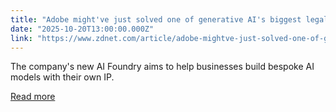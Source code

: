 ```yaml
---
title: "Adobe might've just solved one of generative AI's biggest legal risks"
date: "2025-10-20T13:00:00.000Z"
link: "https://www.zdnet.com/article/adobe-mightve-just-solved-one-of-generative-ais-biggest-legal-risks/"
---
```


The company's new AI Foundry aims to help businesses build bespoke AI models with their own IP.

[Read more](https://www.zdnet.com/article/adobe-mightve-just-solved-one-of-generative-ais-biggest-legal-risks/)
